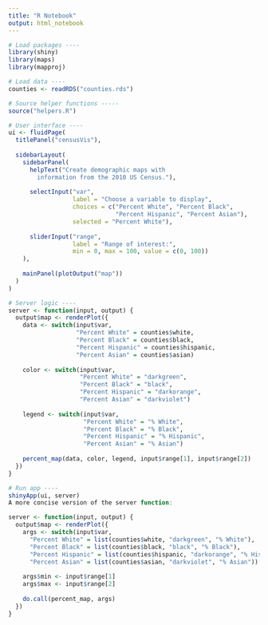 ---
title: "R Notebook"
output: html_notebook
---


```{r}
# Load packages ----
library(shiny)
library(maps)
library(mapproj)

# Load data ----
counties <- readRDS("counties.rds")

# Source helper functions -----
source("helpers.R")

# User interface ----
ui <- fluidPage(
  titlePanel("censusVis"),
  
  sidebarLayout(
    sidebarPanel(
      helpText("Create demographic maps with 
        information from the 2010 US Census."),
      
      selectInput("var", 
                  label = "Choose a variable to display",
                  choices = c("Percent White", "Percent Black",
                              "Percent Hispanic", "Percent Asian"),
                  selected = "Percent White"),
      
      sliderInput("range", 
                  label = "Range of interest:",
                  min = 0, max = 100, value = c(0, 100))
    ),
    
    mainPanel(plotOutput("map"))
  )
)

# Server logic ----
server <- function(input, output) {
  output$map <- renderPlot({
    data <- switch(input$var, 
                   "Percent White" = counties$white,
                   "Percent Black" = counties$black,
                   "Percent Hispanic" = counties$hispanic,
                   "Percent Asian" = counties$asian)
    
    color <- switch(input$var, 
                    "Percent White" = "darkgreen",
                    "Percent Black" = "black",
                    "Percent Hispanic" = "darkorange",
                    "Percent Asian" = "darkviolet")
    
    legend <- switch(input$var, 
                     "Percent White" = "% White",
                     "Percent Black" = "% Black",
                     "Percent Hispanic" = "% Hispanic",
                     "Percent Asian" = "% Asian")
    
    percent_map(data, color, legend, input$range[1], input$range[2])
  })
}

# Run app ----
shinyApp(ui, server)
A more concise version of the server function:

server <- function(input, output) {
  output$map <- renderPlot({
    args <- switch(input$var,
      "Percent White" = list(counties$white, "darkgreen", "% White"),
      "Percent Black" = list(counties$black, "black", "% Black"),
      "Percent Hispanic" = list(counties$hispanic, "darkorange", "% Hispanic"),
      "Percent Asian" = list(counties$asian, "darkviolet", "% Asian"))
        
    args$min <- input$range[1]
    args$max <- input$range[2]
  
    do.call(percent_map, args)
  })
}

```


